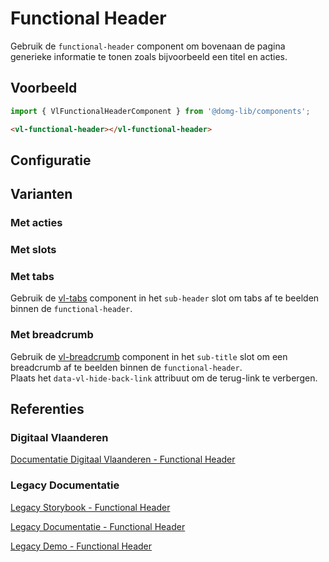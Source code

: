 
# Functional Header

Gebruik de `functional-header` component om bovenaan de pagina generieke informatie te tonen zoals bijvoorbeeld
een titel en acties.


## Voorbeeld

```js
import { VlFunctionalHeaderComponent } from '@domg-lib/components';
```

```html
<vl-functional-header></vl-functional-header>
```

<Canvas of={VlFunctionalHeaderStories.FunctionalHeaderDefault} />


## Configuratie

<ArgTypes of={VlFunctionalHeaderStories.FunctionalHeaderDefault} />


## Varianten

### Met acties

<Canvas of={VlFunctionalHeaderStories.FunctionalHeaderActions} />

### Met slots

<Canvas of={VlFunctionalHeaderStories.FunctionalHeaderSlots} />

### Met tabs

Gebruik de [vl-tabs](/docs/components-tabs--tabs-default) component in het `sub-header` slot om tabs af te beelden binnen de `functional-header`.

<Canvas of={VlFunctionalHeaderStories.FunctionalHeaderTabs} />

### Met breadcrumb

Gebruik de [vl-breadcrumb](/docs/components-breadcrumb--breadcrumb-default) component in het `sub-title` slot om een breadcrumb af te beelden binnen de
`functional-header`.<br/> Plaats het `data-vl-hide-back-link` attribuut om de terug-link te verbergen.

<Canvas of={VlFunctionalHeaderStories.FunctionalHeaderBreadcrumb} />


## Referenties

### Digitaal Vlaanderen

[Documentatie Digitaal Vlaanderen - Functional Header](https://overheid.vlaanderen.be/webuniversum/v3/documentation/components/vl-ui-functional-header)

### Legacy Documentatie

[Legacy Storybook - Functional Header](https://webcomponenten.omgeving.vlaanderen.be/storybook/?path=/docs/custom-elements-vl-functional-header--default)

[Legacy Documentatie - Functional Header](https://webcomponenten.omgeving.vlaanderen.be/doc/VlFunctionalHeader.html)

[Legacy Demo  - Functional Header](https://webcomponenten.omgeving.vlaanderen.be/demo/vl-functional-header.html)
